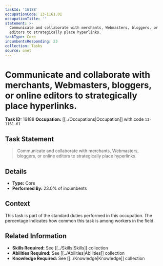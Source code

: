 ```yaml
---
taskId: '16188'
occupationCode: 13-1161.01
occupationTitle: ''
statement: >-
  Communicate and collaborate with merchants, Webmasters, bloggers, or online
  editors to strategically place hyperlinks.
taskType: Core
incumbentsResponding: 23
collection: Tasks
source: onet
---
```

# Communicate and collaborate with merchants, Webmasters, bloggers, or online editors to strategically place hyperlinks.

**Task ID:** 16188
**Occupation:** [[../Occupations|Occupation]] with code `13-1161.01`

## Task Statement

> Communicate and collaborate with merchants, Webmasters, bloggers, or online editors to strategically place hyperlinks.

## Details

- **Type:** Core
- **Performed By:** 23.0% of incumbents

## Context

This task is part of the standard duties performed in this occupation. The percentage indicates how common this task is among workers in the field.

## Related Information

- **Skills Required:** See [[../Skills|Skills]] collection
- **Abilities Required:** See [[../Abilities|Abilities]] collection
- **Knowledge Required:** See [[../Knowledge|Knowledge]] collection
